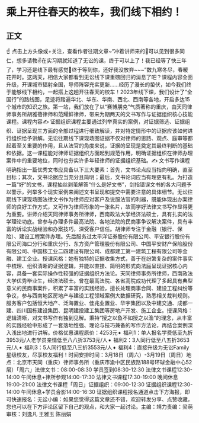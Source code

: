 # 乘上开往春天的校车，我们线下相约！
## 正文
☝ 点击上方头像或+关注，查看作者往期文章~“冲着讲师来的🥳可以见到很多同仁，想多请教✌️在实习期就知道了无讼的课，终于可以上了！我已经等了快三年了，学习还是线下最有感觉📝终于等到你，还好我没放弃~~~”数九寒冬尽，春暖花开时。这两天，相信大家都看到无讼线下课重磅回归的消息了吧？课程内容全面升级，开课城市辐射全国，导师阵容充实更新……经历了漫长的蛰伏，如今我们终于能够线下相约，一起搭上这趟开往春天的校车！2023年线下课，我们设计了“全国行”的路线图，足迹将踏遍华北、华东、华南、西北、西南等各地，开启多达15个城市的知识之旅。第一站，我们放在了以“赛博朋克”气质著称的重庆，由天同律师事务所胡雅蓓律师和范耀鲜律师，带来为期两天的文书写作与证据组织核心技能课程。课程内容✍ 证据组织课程主要通过列举真实的案例，对证据筛选、证据组织、证据呈现三方面的全部过程进行细致解读，并对特定情形中的证据应该如何进行组织给予讲解。无讼往期线下课现场图证据不仅对律师的思路、观点、庭审等都起着至关重要的作用，且从法官的角度来说，证据的呈现是奠定其最终判断的基础和依据。这一课程能对律师证据组织方面起到规范作用，明确证据组织在律师办理案件中的重要地位，同时也夯实许多年轻律师的证据组织基础。✍ 文书写作课程明确指出一篇优秀文书应具备以下三大要素：首先，文书论点应当指向明确，直至目标；其次，文书论据应当充分且简明；最后，文书论词应当有理更有礼。为打造一篇“好”的文书，课程抽丝剥茧解答“什么是好文书”，剑指错误文书的各大问题予以警示，列举多个现实案例来阐述文书呈现和提交中需要注意的具体细节。无讼往期线下课现场图法律文书作为律师应对客户及说服法官的利器，既能体现出办案律师的良好工作方式，又可作为律师形象的一张名片，故而学好法律文书写作显得更为重要。讲师介绍天同律师事务所律师，西南政法大学经济法硕士，具有扎实的法学理论功底。曾参与办理多件最高法院、各地法院的民商事争议解决案件，具有丰富的诉讼实战经验和办案技巧，深受客户信任。胡律师专注于金融（银行、保险）、建设工程案件办理。先后服务过太平洋证券股份有限公司、平安银行股份有限公司海口分行和重庆分行、东方资产管理股份有限公司、中国平安财产保险股份有限公司、中国核工业二四建设有限公司、成都建工第一建筑工程有限公司等金融、建工企业。授课风格：她有独特的证据收集方式，善于在纷繁复杂的案件事实中梳理、组织清晰的证据逻辑，并能以直接、简明的形式向法庭呈现证据核心内容，具备一套实际操作性较强的证据组织方法论。天同律师事务所律师，西南政法大学优秀毕业生，经济法硕士。曾在最高法院、各省高院成功代理了多起具有典型意义的民商事案件，积累了丰富的实践经验，擅长处理商事合同、建设工程纠纷等争议，参与西南地区房地产与建设工程领域案例大数据研究，熟悉相关裁判规则。服务客户包括恒大地产、泛海置业、佳兆业置业、华宇集团以及中建交通、成都一建、四川国栋建设集团、昆明建投建工集团等房地产开发、施工企业。授课风格：逻辑清晰，对文书写作有独到见解。秉持“授之以鱼不如授之以渔”的理念，从丰富的实践经验中形成了一套落地性强、理论与技巧兼备的写作方法论，再结合案例深入浅出地进行讲解。价格优惠课程原价：4253元➧ 福利1：单人报名学费低至九折3953元/人老学员亲情低至八八折3753元/人➧ 福利2：3人同行低至八五折3653元/人➧ 福利3：5人同行低至八三折3553元/人➧ 福利4：直接升级为无讼Family星级校友，尽享校友福利！时间安排时间：3月18日（周六）-3月19日（周日）地点：北京市天同（重庆）律师事务所（重庆市渝中区民族路188号环球金融中心52层）「周六」法律文书：08:00-08:30 学员签到08:30-12:30 法律文书课程12:30-14:00 午间休息+律所参观14:00-17:30 法律文书课程17:30-19:00 晚间休息19:00-21:00 法律文书课程「周日」证据组织：09:00-12:30 证据组织课程12:30-14:00 午间休息+学员合影14:00-16:30 证据组织课程报名通道点击下方海报，即可快速报名：无讼小编：如果您觉得这篇文章还不错，欢迎转发分享、点赞收藏，您也可以在下方评论区留下自己的观点，和大家一起讨论。主编：靖力责编：梁萌审核：刘逸凡 王雅玉 陈丽娟